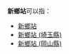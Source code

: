 '''新鄉站'''可以指：

*[[新鄉站|新鄉站]]
*[[新鄉站_(埼玉縣)|新鄉站 (埼玉縣)]]
*[[新鄉站_(岡山縣)|新鄉站 (岡山縣)]]
{{disambig|Cat=三字車站名消歧義}}